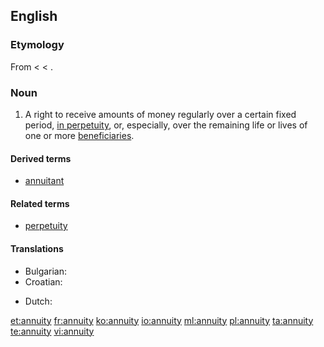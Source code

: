 ==English==
{{wikipedia}}

===Etymology===
From {{etyl|fr}} {{term|annuité||}} < {{etyl|ML.}} {{term|annuitās||}} < {{etyl|la}} {{term|annuus||annual}}.

===Noun===
{{en-noun|annuities}}

# A right to receive amounts of money regularly over a certain fixed period, [[in perpetuity]], or, especially, over the remaining life or lives of one or more [[beneficiaries]].

====Derived terms====
* [[annuitant]]

====Related terms====
* [[perpetuity]]

====Translations====
{{trans-top|right to periodic payment}}
* Bulgarian: {{t|bg|годишна рента}}
* Croatian: {{t-|hr|anuitet|m}}
{{trans-mid}}
* Dutch: {{t-|nl|lijfrenteverzekering|f}}
{{trans-bottom}}

[[et:annuity]]
[[fr:annuity]]
[[ko:annuity]]
[[io:annuity]]
[[ml:annuity]]
[[pl:annuity]]
[[ta:annuity]]
[[te:annuity]]
[[vi:annuity]]